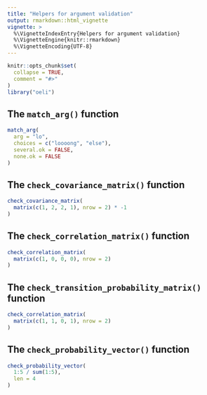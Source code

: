 ---
title: "Helpers for argument validation"
output: rmarkdown::html_vignette
vignette: >
  %\VignetteIndexEntry{Helpers for argument validation}
  %\VignetteEngine{knitr::rmarkdown}
  %\VignetteEncoding{UTF-8}
---

```{r, setup, include = FALSE}
knitr::opts_chunk$set(
  collapse = TRUE,
  comment = "#>"
)
library("oeli")
```

## The `match_arg()` function

```{r}
match_arg(
  arg = "lo",
  choices = c("loooong", "else"),
  several.ok = FALSE,
  none.ok = FALSE
)
```

## The `check_covariance_matrix()` function

```{r}
check_covariance_matrix(
  matrix(c(1, 2, 2, 1), nrow = 2) * -1
)
```

## The `check_correlation_matrix()` function

```{r}
check_correlation_matrix(
  matrix(c(1, 0, 0, 0), nrow = 2)
)
```

## The `check_transition_probability_matrix()` function

```{r}
check_correlation_matrix(
  matrix(c(1, 1, 0, 1), nrow = 2)
)
```

## The `check_probability_vector()` function

```{r}
check_probability_vector(
  1:5 / sum(1:5),
  len = 4
)
```


